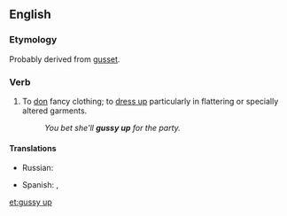 ==English==

===Etymology===
Probably derived from [[gusset]].

===Verb===
{{en-verb|gussies up|gussying up|gussied up}}

# {{context|transitive|informal|lang=en}} To [[don]] fancy clothing; to [[dress up]] particularly in flattering or specially altered garments.
#:''You bet she'll '''gussy up''' for the party.''

====Translations====
{{trans-top}}
* Russian: {{t+|ru|принаряжаться|tr=prinarjažát'sja}}
{{trans-mid}}
* Spanish: {{t+|es|arreglarse}}, {{t+|es|embellecer}}
{{trans-bottom}}

[[et:gussy up]]